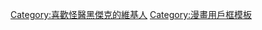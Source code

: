 {{Userbox
|id = BJ
|border-s = 1
|id-s  = 15
|id-c  = #000000
|id-fc = #FFFFFF
|info = <span style="color:#003300;">這個用戶想成為'''[[怪醫黑傑克|<span style="color:#003300;">天才外科醫生</span>]]'''。</span>
|info-c = white
|info-s  = 10
|border-c = #008000
}}
<includeonly>[[Category:喜歡怪醫黑傑克的維基人]]</includeonly>
<noinclude>[[Category:漫畫用戶框模板]]</noinclude>